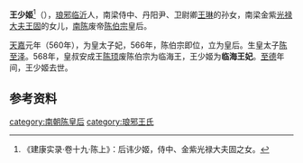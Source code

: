 '''王少姬'''<ref>《建康实录·卷十九·陈上》：后讳少姬，侍中、金紫光禄大夫固之女。</ref>（{{bd|6世紀||580年代|catIdx=L}}），[[琅邪郡|琅邪]][[临沂县|临沂]]人，南梁侍中、丹阳尹、卫尉卿[[王琳_(琅邪)|王琳]]的孙女，南梁金紫[[光禄大夫|光禄大夫]][[王固|王固]]的女儿，[[南陈|南陈]]废帝[[陈伯宗|陈伯宗]]皇后。

[[天嘉|天嘉]]元年（560年），为皇太子妃，566年，陈伯宗即位，立为皇后。生皇太子[[陈至泽|陈至泽]]。568年，皇叔安成王[[陈顼|陈顼]]废陈伯宗为临海王，王少姬为'''临海王妃'''。[[至德_(南朝陈)|至德]]年间，王少姬去世。

==参考资料==
{{reflist}}

{{start box}}
{{s-before|[[沈妙容|沈妙容]]}}
{{s-title|[[:category:南朝陈皇后|南朝陈皇后]]|566年—568年}}
{{s-after|[[柳敬言|柳敬言]]}}
{{end box}}

{{南朝皇后}}

[[category:南朝陈皇后|category:南朝陈皇后]]
[[category:琅邪王氏|category:琅邪王氏]]